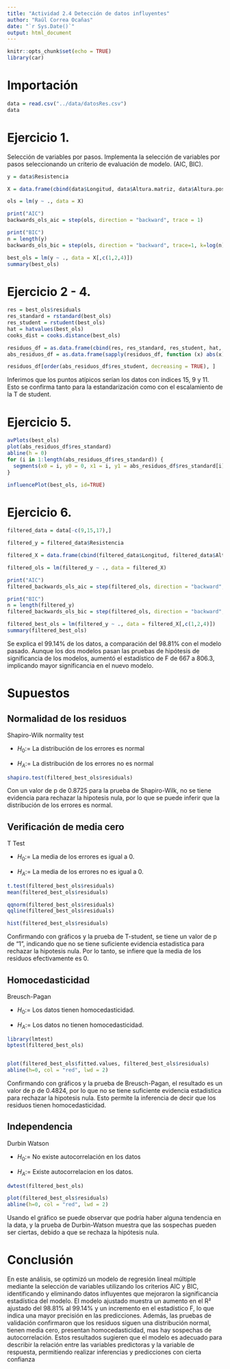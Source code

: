 ```yaml
---
title: "Actividad 2.4 Detección de datos influyentes"
author: "Raúl Correa Ocañas"
date: "`r Sys.Date()`"
output: html_document
---
```


```r
knitr::opts_chunk$set(echo = TRUE)
library(car)
```

# Importación

```r
data = read.csv("../data/datosRes.csv")
data
```

# Ejercicio 1.

Selección de variables por pasos. Implementa la selección de variables por pasos seleccionando un criterio de evaluación de modelo. (AIC, BIC).

```r

y = data$Resistencia

X = data.frame(cbind(data$Longitud, data$Altura.matriz, data$Altura.poste, data$Altura.amarre))

ols = lm(y ~ ., data = X)
```

```r
print("AIC")
backwards_ols_aic = step(ols, direction = "backward", trace = 1)
```

```r
print("BIC")
n = length(y)
backwards_ols_bic = step(ols, direction = "backward", trace=1, k=log(n))
```

```r
best_ols = lm(y ~ ., data = X[,c(1,2,4)])
summary(best_ols)
```

# Ejercicio 2 - 4.

```r
res = best_ols$residuals
res_standard = rstandard(best_ols)
res_student = rstudent(best_ols)
hat = hatvalues(best_ols)
cooks_dist = cooks.distance(best_ols)

residuos_df = as.data.frame(cbind(res, res_standard, res_student, hat, cooks_dist))
abs_residuos_df = as.data.frame(sapply(residuos_df, function (x) abs(x)))

residuos_df[order(abs_residuos_df$res_student, decreasing = TRUE), ]
```

Inferimos que los puntos atípicos serían los datos con índices 15, 9 y 11. Esto se confirma tanto para la estandarización como con el escalamiento de la T de student.

# Ejercicio 5.

```r
avPlots(best_ols)
plot(abs_residuos_df$res_standard)
abline(h = 0)
for (i in 1:length(abs_residuos_df$res_standard)) {
  segments(x0 = i, y0 = 0, x1 = i, y1 = abs_residuos_df$res_standard[i], col = "gray")
}

influencePlot(best_ols, id=TRUE)


```

# Ejercicio 6.

```r
filtered_data = data[-c(9,15,17),]

filtered_y = filtered_data$Resistencia

filtered_X = data.frame(cbind(filtered_data$Longitud, filtered_data$Altura.matriz, filtered_data$Altura.poste, filtered_data$Altura.amarre))

filtered_ols = lm(filtered_y ~ ., data = filtered_X)

```

```r
print("AIC")
filtered_backwards_ols_aic = step(filtered_ols, direction = "backward", trace = 1)
```

```r
print("BIC")
n = length(filtered_y)
filtered_backwards_ols_bic = step(filtered_ols, direction = "backward", trace=1, k=log(n))
```

```r
filtered_best_ols = lm(filtered_y ~ ., data = filtered_X[,c(1,2,4)])
summary(filtered_best_ols)
```

Se explica el 99.14% de los datos, a comparación del 98.81% con el modelo pasado. Aunque los dos modelos pasan las pruebas de hipótesis de significancia de los modelos, aumentó el estadístico de F de 667 a 806.3, implicando mayor significancia en el nuevo modelo.

# Supuestos

## Normalidad de los residuos

Shapiro-Wilk normality test

-   $H_0:=$ La distribución de los errores es normal

-   $H_A:=$ La distribución de los errores no es normal

```r
shapiro.test(filtered_best_ols$residuals)
```

Con un valor de p de 0.8725 para la prueba de Shapiro-Wilk, no se tiene evidencia para rechazar la hipotesis nula, por lo que se puede inferir que la distribución de los errores es normal.

## Verificación de media cero

T Test

-   $H_0:=$ La media de los errores es igual a 0.

-   $H_A:=$ La media de los errores no es igual a 0.

```r
t.test(filtered_best_ols$residuals)
mean(filtered_best_ols$residuals)

qqnorm(filtered_best_ols$residuals)
qqline(filtered_best_ols$residuals)

hist(filtered_best_ols$residuals)
```

Confirmando con gráficos y la prueba de T-student, se tiene un valor de p de "1", indicando que no se tiene suficiente evidencia estadistica para rechazar la hipotesis nula. Por lo tanto, se infiere que la media de los residuos efectivamente es 0.

## Homocedasticidad

Breusch-Pagan

-   $H_0:=$ Los datos tienen homocedasticidad.

-   $H_A:=$ Los datos no tienen homocedasticidad.

```r
library(lmtest)
bptest(filtered_best_ols)


plot(filtered_best_ols$fitted.values, filtered_best_ols$residuals)
abline(h=0, col = "red", lwd = 2)
```

Confirmando con gráficos y la prueba de Breusch-Pagan, el resultado es un valor de p de 0.4824, por lo que no se tiene suficiente evidencia estadistica para rechazar la hipotesis nula. Esto permite la inferencia de decir que los residuos tienen homocedasticidad.

## Independencia

Durbin Watson

-   $H_0:=$ No existe autocorrelación en los datos

-   $H_A:=$ Existe autocorrelacion en los datos.

```r
dwtest(filtered_best_ols)

plot(filtered_best_ols$residuals)
abline(h=0, col = "red", lwd = 2)
```

Usando el gráfico se puede observar que podría haber alguna tendencia en la data, y la prueba de Durbin-Watson muestra que las sospechas pueden ser ciertas, debido a que se rechaza la hipótesis nula.

# Conclusión

En este análisis, se optimizó un modelo de regresión lineal múltiple mediante la selección de variables utilizando los criterios AIC y BIC, identificando y eliminando datos influyentes que mejoraron la significancia estadística del modelo. El modelo ajustado muestra un aumento en el R² ajustado del 98.81% al 99.14% y un incremento en el estadístico F, lo que indica una mayor precisión en las predicciones. Además, las pruebas de validación confirmaron que los residuos siguen una distribución normal, tienen media cero, presentan homocedasticidad, mas hay sospechas de autocorrelación. Estos resultados sugieren que el modelo es adecuado para describir la relación entre las variables predictoras y la variable de respuesta, permitiendo realizar inferencias y predicciones con cierta confianza
